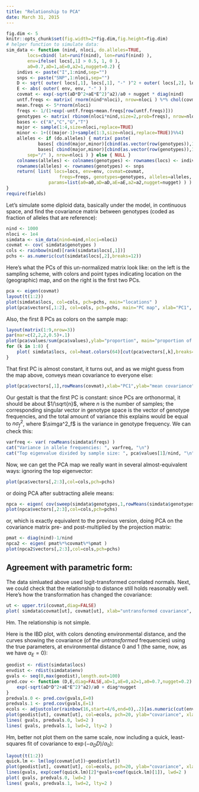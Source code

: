 ```yaml
---
title: "Relationship to PCA"
date: March 31, 2015
---
```


```r
fig.dim <- 5
knitr::opts_chunk$set(fig.width=2*fig.dim,fig.height=fig.dim)
# helper function to simulate data:
sim_data <- function (nind, nloci, do.alleles=TRUE,
        locs=cbind( lat=runif(nind), lon=runif(nind) ),
        env=ifelse( locs[,1] > 0.5, 1, 0 ),
        a0=0.7,aD=1,aE=0,a2=1,nugget=0.2) {
    indivs <- paste("I",1:nind,sep="")
    snps <- paste("SNP",1:nloci,sep="")
    D <- sqrt( outer( locs[,1], locs[,1], "-" )^2 + outer( locs[,2], locs[,2], "-" )^2 )
    E <- abs( outer( env, env, "-" ) )
    covmat <- exp(-sqrt(aD*D^2+aE*E^2)^a2)/a0 + nugget * diag(nind)
    untf.freqs <- matrix( rnorm(nind*nloci), nrow=nloci ) %*% chol(covmat)
    mean.freqs <- 5*rnorm(nloci)
    freqs <- 1/(1+exp(-untf.freqs+mean.freqs[row(untf.freqs)]))
    genotypes <- matrix( rbinom(nloci*nind,size=2,prob=freqs), nrow=nloci )/2
    bases <- c("A","C","G","T")
    major <- sample(1:4,size=nloci,replace=TRUE)
    minor <- 1+(((major-1)+sample(1:3,size=nloci,replace=TRUE))%%4)
    alleles <- if (do.alleles) { matrix( paste(
            bases[ cbind(major,minor)[cbind(as.vector(row(genotypes)),1+as.vector(genotypes>0)) ] ],
            bases[ cbind(major,minor)[cbind(as.vector(row(genotypes)),1+as.vector(genotypes>1)) ] ],
        sep="/" ), nrow=nloci ) } else { NULL }
    colnames(alleles) <- colnames(genotypes) <- rownames(locs) <- indivs
    rownames(alleles) <- rownames(genotypes) <- snps
    return( list( locs=locs, env=env, covmat=covmat, 
                    freqs=freqs, genotypes=genotypes, alleles=alleles, 
                params=list(a0=a0,aD=aD,aE=aE,a2=a2,nugget=nugget) ) )
}
require(fields)
```


Let's simulate some diploid data, basically under the model, in continuous space,
and find the covariance matrix between genotypes (coded as fraction of alleles that are reference):
```r
nind <- 1000
nloci <- 1e4
simdata <- sim_data(nind=nind,nloci=nloci)
covmat <- cov( simdata$genotypes )
cols <- rainbow(nind)[rank(simdata$locs[,1])]
pchs <- as.numeric(cut(simdata$locs[,2],breaks=12))
```

Here's what the PCs of this un-normalized matrix look like:
on the left is the sampling scheme, with colors and point types indicating location on the (geographic) map,
and on the right is the first two PCs.
```r
pca <- eigen(covmat)
layout(t(1:2))
plot(simdata$locs, col=cols, pch=pchs, main="locations" )
plot(pca$vectors[,1:2], col=cols, pch=pchs, main="PC map", xlab="PC1", ylab="PC2" )
```

Also, the first 8 PCs as colors on the sample map:
```r
layout(matrix(1:9,nrow=3))
par(mar=c(2,2,2,0.5)+.1)
plot(pca$values/sum(pca$values),ylab="proportion", main="proportion of variance explained", xlab="PC#")
for (k in 1:8) {
    plot( simdata$locs, col=heat.colors(64)[cut(pca$vectors[,k],breaks=64)], main=paste("PC",k,sep='') )
}
```

That first PC is almost constant, it turns out,
and as we might guess from the map above,
conveys mean covariance to everyone else:
```r
plot(pca$vectors[,1],rowMeans(covmat),xlab="PC1",ylab="mean covariance")
```

Our gestalt is that the first PC is constant:
since PCs are orthonormal, it should be about $1/\sqrt{n}$,
where $n$ is the number of samples;
the corresponding singular vector in genotype space
is the vector of genotype frequencies,
and the total amount of variance this explains would be equal to $n \sigma^2_f$,
where $\simga^2_f$ is the variance in genotype frequency.
We can check this:
```r
varfreq <- var( rowMeans(simdata$freqs) )
cat("Variance in allele frequencies: ", varfreq, "\n")
cat("Top eigenvalue divided by sample size: ", pca$values[1]/nind, "\n")
```

Now, we can get the PCA map we really want in several almost-equivalent ways:
ignoring the top eigenvector:
```r
plot(pca$vectors[,2:3],col=cols,pch=pchs)
```
or doing PCA after subtracting allele means:
```r
npca <- eigen( cov(sweep(simdata$genotypes,1,rowMeans(simdata$genotypes),"-")) )
plot(npca$vectors[,2:3],col=cols,pch=pchs)
```
or, which is exactly equivalent to the previous version,
doing PCA on the covariance matrix pre- and post-multiplied by the projection matrix:
```r
pmat <- diag(nind)-1/nind
npca2 <- eigen( pmat%*%covmat%*%pmat )
plot(npca2$vectors[,2:3],col=cols,pch=pchs)
```

Agreement with parametric form:
-------------------------------

The data simluated above used logit-transformed correlated normals.
Next, we could check that the relationship to distance still holds reasonably well.
Here's how the transformation has changed the covariance:
```r
ut <- upper.tri(covmat,diag=FALSE)
plot( simdata$covmat[ut], covmat[ut], xlab="untransformed covariance", ylab="observed covariance" )
```
Hm.  The relationship is not simple.


Here is the IBD plot, with colors denoting environmental distance, 
and the curves showing the covariance (of the *untransformed* frequencies)
using the true parameters, at environmental distance 0 and 1
(the same, now, as we have $\alpha_E=0$):
```r
geodist <- rdist(simdata$locs)
envdist <- rdist(simdata$env)
gvals <- seq(0,max(geodist),length.out=100)
pred.cov <- function (D,E,diag=FALSE,aD=1,aE=0,a2=1,a0=0.7,nugget=0.2) { 
    exp(-sqrt(aD*D^2+aE*E^2)^a2)/a0 + diag*nugget
}
predvals.0 <- pred.cov(gvals,E=0)
predvals.1 <- pred.cov(gvals,E=1)
ecols <- adjustcolor(rainbow(16,start=4/6,end=0),.2)[as.numeric(cut(envdist[ut],breaks=16))]
plot(geodist[ut], covmat[ut], col=ecols, pch=20, ylab="covariance", xlab="geog distance", ylim=range(0,covmat[ut],predvals.0))
lines( gvals, predvals.0, lwd=2 )
lines( gvals, predvals.1, lwd=2, lty=2 )
```
Hm, better not plot them on the same scale,
now including a quick, least-squares fit of covariance to $\exp(-\alpha_D D)/\alpha_0)$:
```r
layout(t(1:2))
quick.lm <- lm(log(covmat[ut])~geodist[ut])
plot(geodist[ut], covmat[ut], col=ecols, pch=20, ylab="covariance", xlab="geog distance" )
lines(gvals, exp(coef(quick.lm)[2]*gvals+coef(quick.lm)[1]), lwd=2 )
plot( gvals, predvals.0, lwd=2 )
lines( gvals, predvals.1, lwd=2, lty=2 )
```
